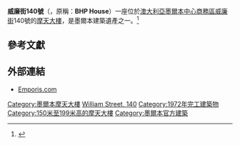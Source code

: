 {{expand|time=2013-06-20T05:33:11+00:00}}
{{Infobox building
| name = 威廉街140號
| image         = Former BHP House from street level.jpg
| caption       =
| location      = [[澳大利亞|澳大利亞]]，[[墨爾本|墨爾本]]，[[威廉街_(墨爾本)|威廉街]]140號
| coordinates   = {{coord|-37.8158|144.9586|region:AU-VIC_type:landmark|display=inline,title}}
| completion_date   = 1972年
| roof          = {{convert|152|m|ft}}
| floor_count   = 41
| architect     = Yuncken Freeman Architects
}}

'''威廉街140號'''（{{lang-en|'''140 William Street'''}}，原稱：'''BHP House'''）一座位於[[澳大利亞|澳大利亞]][[墨爾本|墨爾本]][[中心商務區|中心商務區]][[威廉街_(墨爾本)|威廉街]]140號的[[摩天大樓|摩天大樓]]，是墨爾本建築遺產之一。<ref>{{Cite web |url=http://www.emporis.com/en/wm/bu/?id=140williamstreet-melbourne-australia |title=Emporis.com |access-date=2013-06-20 |archive-date=2007-09-30 |archive-url=https://web.archive.org/web/20070930145848/http://www.emporis.com/en/wm/bu/?id=140williamstreet-melbourne-australia |dead-url=no }}</ref>

==參考文獻==
{{Reflist}}

==外部連結==
{{Commons category|140 William Street}}
*[http://www.emporis.com/en/wm/bu/?id=140williamstreet-melbourne-australia Emporis.com] {{Wayback|url=http://www.emporis.com/en/wm/bu/?id=140williamstreet-melbourne-australia |date=20070930145848 }}

[[Category:墨爾本摩天大樓|Category:墨爾本摩天大樓]]
[[Category:墨爾本遺產建築|William Street, 140]]
[[Category:1972年完工建築物|Category:1972年完工建築物]]
[[Category:150米至199米高的摩天大樓|Category:150米至199米高的摩天大樓]]
[[Category:墨爾本官方建築|Category:墨爾本官方建築]]